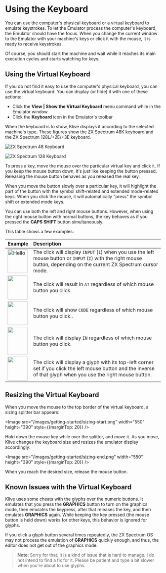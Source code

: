  
# Using the Keyboard

You can use the computer's physical keyboard or a virtual keyboard to emulate keystrokes. To let the Emulator process the computer's keyboard, the Emulator should have the focus. When you change the current window to the Emulator with your machine's keys or click it with the mouse, it is ready to receive keystrokes.

Of course, you should start the machine and wait while it reaches its main execution cycles and starts watching for keys.

## Using the Virtual Keyboard

If you do not find it easy to use the computer's physical keyboard, you can use the virtual keyboard. You can display (or hide) it with one of these actions:

- Click the **View | Show the Virtual Keyboard** menu command while in the Emulator window
- Click the **Keyboard** icon in the Emulator's toolbar

When the keyboard is to show, Klive displays it according to the selected machine's type. These figures show the ZX Spectrum 48K keyboard and the ZX Spectrum 128L/+2E/+3E keyboard.

![ZX Spectrum 48 Keyboard](/images/getting-started/sp48-keyboard.png)

![ZX Spectrum 128 Keyboard](/images/getting-started/sp128-keyboard.png)

To press a key, move the mouse over the particular virtual key and click it. If you keep the mouse button down, it's just like keeping the button pressed. Releasing the mouse button behaves as you released the real key.

When you move the button slowly over a particular key, it will highlight the part of the button with the symbol shift-related and extended mode-related keys. When you click the mouse, it will automatically "press" the symbol shift or extended mode keys. 

You can use both the left and right mouse buttons. However, when using the right mouse button with normal buttons, the key behaves as if you pressed the **CAPS SHIFT** button simultaneously.

This table shows a few examples:

| Example | Description
|-|:-|
| <Image src="/images/getting-started/main-key.png" alt="Hello" width="64" height="77" /> | The click will display `INPUT` (`i`) when you use the left mouse button or `INPUT` (`I`) with the right mouse button, depending on the current ZX Spectrum cursor mode. |
| <Image src="/images/getting-started/symbol-key.png" width="64" height="77" /> | The click will result in `AT` regardless of which mouse button you click. |
| <Image src="/images/getting-started/above-key.png" width="64" height="77" /> | The click will show `CODE` regardless of which mouse button you click.. |
| <Image src="/images/getting-started/below-key.png" width="64" height="90" /> | The click will display `IN` regardless of which mouse button you click. |
| <Image src="/images/getting-started/glyph-key.png" width="64" height="77" /> | The click will display a glyph with its top-left corner set if you click the left mouse button and the inverse of that glyph when you use the right mouse button. |

## Resizing the Virtual Keyboard

When you move the mouse to the top border of the virtual keyboard, a sizing splitter bar appears:

<Image src="/images/getting-started/sizing-start.png" width="550" height="390" style={{marginTop: 20}} />

Hold down the mouse key while over the splitter, and move it. As you move, Klive changes the keyboard size and resizes the emulator display accordingly:

<Image src="/images/getting-started/sizing-end.png" width="550" height="390" style={{marginTop: 20}} />

When you reach the desired size, release the mouse button.

## Known Issues with the Virtual Keyboard

Klive uses some cheats with the glyphs over the numeric buttons. It emulates that you press the **GRAPHICS** button to turn on the graphics mode, then emulates the keypress, after that releases the key, and then emulates **GRAPHICS** again. While keeping the key pressed (the mouse button is held down) works for other keys, this behavior is ignored for glyphs.

If you click a glyph button several times repeatedly, the ZX Spectrum OS may not process the emulation of **GRAPHICS** quickly enough, and thus, the editor does not get out of the graphics mode. 

> **Note**: Sorry for that; it is a kind of issue that is hard to manage. I do not intend to find a fix for it. Please be patient and type a bit slower when you're about to use glyphs.

